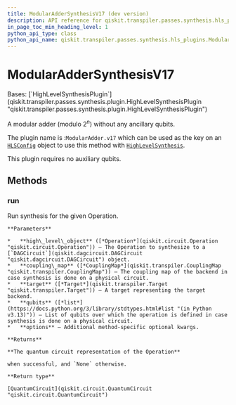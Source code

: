 ```yaml
---
title: ModularAdderSynthesisV17 (dev version)
description: API reference for qiskit.transpiler.passes.synthesis.hls_plugins.ModularAdderSynthesisV17 in the dev version of qiskit
in_page_toc_min_heading_level: 1
python_api_type: class
python_api_name: qiskit.transpiler.passes.synthesis.hls_plugins.ModularAdderSynthesisV17
---
```


# ModularAdderSynthesisV17

<Class id="qiskit.transpiler.passes.synthesis.hls_plugins.ModularAdderSynthesisV17" isDedicatedPage={true} github="https://github.com/Qiskit/qiskit/tree/main/qiskit/transpiler/passes/synthesis/hls_plugins.py#L1679-L1695" signature="qiskit.transpiler.passes.synthesis.hls_plugins.ModularAdderSynthesisV17" modifiers="class">
  Bases: [`HighLevelSynthesisPlugin`](qiskit.transpiler.passes.synthesis.plugin.HighLevelSynthesisPlugin "qiskit.transpiler.passes.synthesis.plugin.HighLevelSynthesisPlugin")

  A modular adder (modulo $2^n$) without any ancillary qubits.

  The plugin name is :`ModularAdder.v17` which can be used as the key on an [`HLSConfig`](qiskit.transpiler.passes.HLSConfig "qiskit.transpiler.passes.HLSConfig") object to use this method with [`HighLevelSynthesis`](qiskit.transpiler.passes.HighLevelSynthesis "qiskit.transpiler.passes.HighLevelSynthesis").

  This plugin requires no auxiliary qubits.

  ## Methods

  ### run

  <Function id="qiskit.transpiler.passes.synthesis.hls_plugins.ModularAdderSynthesisV17.run" github="https://github.com/Qiskit/qiskit/tree/main/qiskit/transpiler/passes/synthesis/hls_plugins.py#L1689-L1695" signature="run(high_level_object, coupling_map=None, target=None, qubits=None, **options)">
    Run synthesis for the given Operation.

    **Parameters**

    *   **high\_level\_object** ([*Operation*](qiskit.circuit.Operation "qiskit.circuit.Operation")) – The Operation to synthesize to a [`DAGCircuit`](qiskit.dagcircuit.DAGCircuit "qiskit.dagcircuit.DAGCircuit") object.
    *   **coupling\_map** ([*CouplingMap*](qiskit.transpiler.CouplingMap "qiskit.transpiler.CouplingMap")) – The coupling map of the backend in case synthesis is done on a physical circuit.
    *   **target** ([*Target*](qiskit.transpiler.Target "qiskit.transpiler.Target")) – A target representing the target backend.
    *   **qubits** ([*list*](https://docs.python.org/3/library/stdtypes.html#list "(in Python v3.13)")) – List of qubits over which the operation is defined in case synthesis is done on a physical circuit.
    *   **options** – Additional method-specific optional kwargs.

    **Returns**

    **The quantum circuit representation of the Operation**

    when successful, and `None` otherwise.

    **Return type**

    [QuantumCircuit](qiskit.circuit.QuantumCircuit "qiskit.circuit.QuantumCircuit")
  </Function>
</Class>

